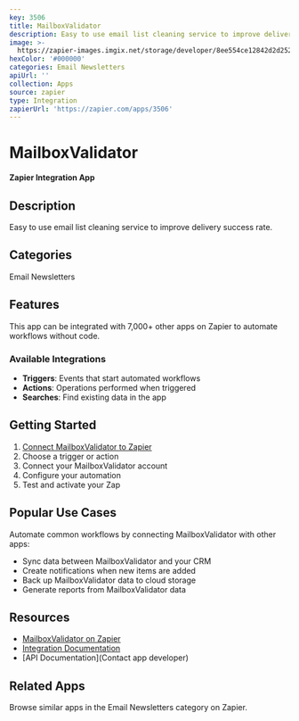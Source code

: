 ```yaml
---
key: 3506
title: MailboxValidator
description: Easy to use email list cleaning service to improve delivery success rate.
image: >-
  https://zapier-images.imgix.net/storage/developer/8ee554ce12842d2d252f181196c753a5.png?auto=format%2Ccompress&ixlib=python-3.0.0&q=50
hexColor: '#000000'
categories: Email Newsletters
apiUrl: ''
collection: Apps
source: zapier
type: Integration
zapierUrl: 'https://zapier.com/apps/3506'
---
```

# MailboxValidator

**Zapier Integration App**

## Description

Easy to use email list cleaning service to improve delivery success rate.

## Categories

Email Newsletters

## Features

This app can be integrated with 7,000+ other apps on Zapier to automate workflows without code.

### Available Integrations

- **Triggers**: Events that start automated workflows
- **Actions**: Operations performed when triggered
- **Searches**: Find existing data in the app

## Getting Started

1. [Connect MailboxValidator to Zapier](https://zapier.com/apps/3506)
2. Choose a trigger or action
3. Connect your MailboxValidator account
4. Configure your automation
5. Test and activate your Zap

## Popular Use Cases

Automate common workflows by connecting MailboxValidator with other apps:

- Sync data between MailboxValidator and your CRM
- Create notifications when new items are added
- Back up MailboxValidator data to cloud storage
- Generate reports from MailboxValidator data

## Resources

- [MailboxValidator on Zapier](https://zapier.com/apps/3506)
- [Integration Documentation](https://zapier.com/apps/3506/integrations)
- [API Documentation](Contact app developer)

## Related Apps

Browse similar apps in the Email Newsletters category on Zapier.
